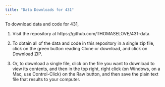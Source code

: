 ```yaml
---
title: "Data Downloads for 431"
---
```


To download data and code for 431, 

1. Visit the repository at https://github.com/THOMASELOVE/431-data.

2. To obtain all of the data and code in this repository in a single zip file, click on the green button reading Clone or download, and click on Download ZIP.

3. Or, to download a single file, click on the file you want to download to view its contents, and then in the top right, right click (on Windows, on a Mac, use Control-Click) on the Raw button, and then save the plain text file that results to your computer.


